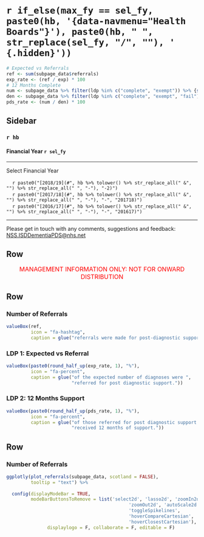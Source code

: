 `r if_else(max_fy == sel_fy, paste0(hb, '{data-navmenu="Health Boards"}'), paste0(hb, " ", str_replace(sel_fy, "/", ""), ' {.hidden}'))`
=================================================

```r
# Expected vs Referrals
ref <- sum(subpage_data$referrals)
exp_rate <- (ref / exp) * 100
# 12 Months Complete
num <- subpage_data %>% filter(ldp %in% c("complete", "exempt")) %>% {sum(.$referrals)}
den <- subpage_data %>% filter(ldp %in% c("complete", "exempt", "fail")) %>% {sum(.$referrals)}
pds_rate <- (num / den) * 100
```

Sidebar {.sidebar}
-----------------------------------------------------------------------

### `r hb`
#### Financial Year `r sel_fy`

***

Select Financial Year

<!-- For some reason need '-2' on end of 1819 links - check why this is -->
|     `r paste0("[2018/19](#", hb %>% tolower() %>% str_replace_all(" &", "") %>% str_replace_all(" ", "-"), "-2)")`
|     `r paste0("[2017/18](#", hb %>% tolower() %>% str_replace_all(" &", "") %>% str_replace_all(" ", "-"), "-", "201718)")`
|     `r paste0("[2016/17](#", hb %>% tolower() %>% str_replace_all(" &", "") %>% str_replace_all(" ", "-"), "-", "201617)")`

***

<!-- Reword this and try and force to bottom of sidebar -->
Please get in touch with any comments, suggestions and feedback: [NSS.ISDDementiaPDS@nhs.net](mailto:NSS.ISDDementiaPDS@nhs.net)


Row {data-height=30}
-----------------------------------------------------------------------

<!-- Management Information tagline -->
<font size="3"> 
<center> 
<span style="color:red"> 
MANAGEMENT INFORMATION ONLY: NOT FOR ONWARD DISTRIBUTION 
</span> </center> </font> 


Row
----------------------------------------------------------------------

### Number of Referrals

```r
valueBox(ref, 
         icon = "fa-hashtag",
         caption = glue("referrals were made for post-diagnostic support."))
```

### LDP 1: Expected vs Referral

```r
valueBox(paste0(round_half_up(exp_rate, 1), "%"), 
         icon = "fa-percent",
         caption = glue("of the expected number of diagnoses were ",
                        "referred for post diagnostic support."))
```

### LDP 2: 12 Months Support

```r
valueBox(paste0(round_half_up(pds_rate, 1), "%"), 
         icon = "fa-percent",
         caption = glue("of those referred for post diagnostic support ",
                        "received 12 months of support."))
```


Row {data-height=500}
----------------------------------------------------------------------

### Number of Referrals {data-width=800}

```r

ggplotly(plot_referrals(subpage_data, scotland = FALSE), 
         tooltip = "text") %>%
  
  config(displayModeBar = TRUE,
         modeBarButtonsToRemove = list('select2d', 'lasso2d', 'zoomIn2d', 
                                             'zoomOut2d', 'autoScale2d', 
                                             'toggleSpikelines', 
                                             'hoverCompareCartesian', 
                                             'hoverClosestCartesian'), 
               displaylogo = F, collaborate = F, editable = F)

```

